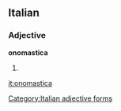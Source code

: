 ==Italian==

===Adjective===
'''onomastica''' {{f}}

# {{feminine of|[[onomastico]]}}
[[Category:Italian adjective forms]]

[[it:onomastica]]